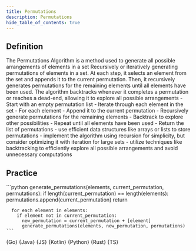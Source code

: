 ```yaml
---
title: Permutations
description: Permutations
hide_table_of_contents: true
---
```





## Definition

<Tabs>
  <TabItem value="definition" label="Definition">
    The Permutations Algorithm is a method used to generate all possible arrangements of elements in a set
  </TabItem>
  <TabItem value="how" label="Explanation">
    Recursively or iteratively generating permutations of elements in a set. At each step, it selects an element from the set and appends it to the current permutation. Then, it recursively generates permutations for the remaining elements until all elements have been used. The algorithm backtracks whenever it completes a permutation or reaches a dead-end, allowing it to explore all possible arrangements
  </TabItem>
  <TabItem value="guidance" label="Guidance">
    - Start with an empty permutation list
    - Iterate through each element in the set
    - For each element
      - Append it to the current permutation
      - Recursively generate permutations for the remaining elements
      - Backtrack to explore other possibilities
      - Repeat until all elements have been used
    - Return the list of permutations
  </TabItem>
  <TabItem value="tips" label="Tips">
    - use efficient data structures like arrays or lists to store permutations
    - implement the algorithm using recursion for simplicity, but consider optimizing it with iteration for large sets
    - utilize techniques like backtracking to efficiently explore all possible arrangements and avoid unnecessary computations
  </TabItem>
</Tabs>

## Practice

<Tabs>
  <TabItem value="practice" label="Practice">
    ```python
    generate_permutations(elements, current_permutation, permutations):
      if length(current_permutation) == length(elements):
        permutations.append(current_permutation)
        return

      for each element in elements:
        if element not in current_permutation:
          new_permutation = current_permutation + [element]
          generate_permutations(elements, new_permutation, permutations)
    ```
  </TabItem>
  <TabItem value="solution" label="Solution">
    <Tabs queryString="code">
      <TabItem
        value="go"
        label=""
        attributes={{ title: "Go Lang", className: "code_lang go m" }}
      >
        <CodeBlock language="go">{Go}</CodeBlock>
      </TabItem>
      <TabItem
        value="java"
        label=""
        attributes={{ title: "Java", className: "code_lang java m" }}
      >
        <CodeBlock language="java">{Java}</CodeBlock>
      </TabItem>
      <TabItem
        value="js"
        label=""
        attributes={{ title: "JavaScript", className: "code_lang js m" }}
      >
        <CodeBlock language="js">{JS}</CodeBlock>
      </TabItem>
      <TabItem
        value="kotlin"
        label=""
        attributes={{ title: "Kotlin", className: "code_lang kotlin m" }}
      >
        <CodeBlock language="kotlin">{Kotlin}</CodeBlock>
      </TabItem>
      <TabItem
        value="python"
        label=""
        attributes={{ title: "Python", className: "code_lang python m" }}
      >
        <CodeBlock language="python">{Python}</CodeBlock>
      </TabItem>
      <TabItem
        value="rust"
        label=""
        attributes={{ title: "Rust", className: "code_lang rust m" }}
      >
        <CodeBlock language="rust">{Rust}</CodeBlock>
      </TabItem>
      <TabItem
        value="ts"
        label=""
        attributes={{ title: "TypeScript", className: "code_lang ts m" }}
      >
        <CodeBlock language="ts">{TS}</CodeBlock>
      </TabItem>
    </Tabs>
  </TabItem>
</Tabs>
